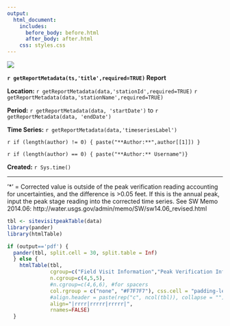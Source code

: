 ```yaml
---
output:
  html_document:
    includes:
      before_body: before.html
      after_body: after.html
    css: styles.css
---
```


![](http://cida.usgs.gov/images/usgslogo.jpg)

**`r getReportMetadata(ts,'title',required=TRUE)` Report**

**Location:**  `r getReportMetadata(data,'stationId',required=TRUE)` `r getReportMetadata(data,'stationName',required=TRUE)`

**Period:** `r getReportMetadata(data, 'startDate')` to `r getReportMetadata(data, 'endDate')`

**Time Series:** `r getReportMetadata(data,'timeseriesLabel')`

`r if (length(author) != 0) { paste("**Author:**",author[[1]]) }`

`r if (length(author) == 0) { paste("**Author:** Username")}`

**Created:**  `r Sys.time()`

***

'*' = Corrected value is outside of the peak verification reading accounting for uncertainties, and the difference is >0.05 feet. If this is the annual peak, input the peak stage reading into the corrected time series. See SW Memo 2014.06: http://water.usgs.gov/admin/memo/SW/sw14.06_revised.html
   
```r
tbl <- sitevisitpeakTable(data)
library(pander)
library(htmlTable)

if (output=='pdf') {
  pander(tbl, split.cell = 30, split.table = Inf) 
  } else {
    htmlTable(tbl, 
              cgroup=c("Field Visit Information","Peak Verification Information","Associated Highest Instantaneous Value and Date"),
              n.cgroup=c(4,5,5),
              #n.cgroup=c(4,6,6), #for spacers  
              col.rgroup = c("none", "#F7F7F7"), css.cell = "padding-left: 1em; padding-right: 1em; padding-top:.5em;padding-bottom:.5em;",
              #align.header = paste(rep("c", ncol(tbl)), collapse = ""),
              align="|rrrr|rrrrr|rrrrr|",
              rnames=FALSE)
  }

```

